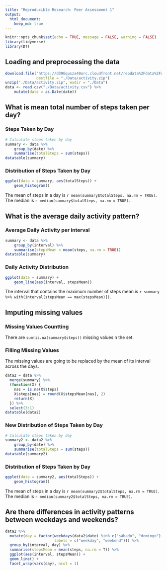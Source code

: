 ```yaml
---
title: "Reproducible Research: Peer Assessment 1"
output: 
  html_document:
    keep_md: true
---
```



```r
knitr::opts_chunk$set(echo = TRUE, message = FALSE, warning = FALSE)
library(tidyverse)
library(DT)
```

## Loading and preprocessing the data

```r
download.file("https://d396qusza40orc.cloudfront.net/repdata%2Fdata%2Factivity.zip",
              destfile = "./Data/activity.zip")
unzip("./Data/activity.zip", exdir = "./Data")
data <- read.csv("./Data/activity.csv") %>%
    mutate(date = as.Date(date))
```
##

## What is mean total number of steps taken per day?

### Steps Taken by Day

```r
# Calculate steps taken by day
summary <- data %>%
    group_by(date) %>%
    summarise(totalSteps = sum(steps))
datatable(summary)
```

### Distribution of Steps Taken by Day

```r
ggplot(data = summary, aes(totalSteps)) +
    geom_histogram()
```

The mean of steps in a day is `r mean(summary$totalSteps, na.rm = TRUE)`.
The median is `r median(summary$totalSteps, na.rm = TRUE)`.

##

## What is the average daily activity pattern?

### Average Daily Activity per interval

```r
summary <- data %>%
    group_by(interval) %>%
    summarise(stepsMean = mean(steps, na.rm = TRUE))
datatable(summary)
```

### Daily Activity Distribution

```r
ggplot(data = summary) +
    geom_line(aes(interval, stepsMean))
```

The interval that contains the maximum number of steps mean is
`r summary %>% with(interval[stepsMean == max(stepsMean)])`.

##

## Imputing missing values

### Missing Values Countting

There are `sum(is.na(summary$steps))` missing values n the set.

### Filling Missing Values

The missing values are going to be replaced by the mean of its interval across the days.

```r
data2 = data %>% 
  merge(summary) %>%
  (function(X) {
    nas = is.na(X$steps)
    X$steps[nas] = round(X$stepsMean[nas], 2)
    return(X)
  }) %>%
  select(3:1)
datatable(data2)
```

### New Distribution of Steps Taken by Day

```r
# Calculate steps taken by day
summary2 <- data2 %>%
    group_by(date) %>%
    summarise(totalSteps = sum(steps))
datatable(summary2)
```

### Distribution of Steps Taken by Day

```r
ggplot(data = summary2, aes(totalSteps)) +
    geom_histogram()
```

The mean of steps in a day is `r mean(summary2$totalSteps, na.rm = TRUE)`.
The median is `r median(summary2$totalSteps, na.rm = TRUE)`.

##

## Are there differences in activity patterns between weekdays and weekends?

```r
data2 %>% 
  mutate(day = factor(weekdays(data2$date) %in% c("sábado", "domingo"), 
                      labels = c("weekday", "weekend"))) %>%
  group_by(interval, day) %>%
  summarise(stepsMean = mean(steps, na.rm = T)) %>%
  ggplot(aes(interval, stepsMean)) +
  geom_line() +
  facet_wrap(vars(day), ncol = 1)
```











